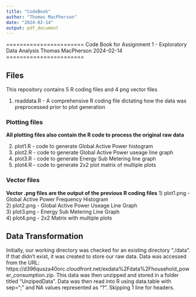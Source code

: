 ```yaml
---
title: "CodeBook"
author: "Thomas MacPherson"
date: "2024-02-14"
output: pdf_document
---
```


=======================
Code Book for Assignment 1 - Exploratory Data Analysis
Thomas MacPherson
2024-02-14
=======================

## Files

This repository contains 5 R coding files and 4 png vector files  

1) readdata.R - A comprehensive R coding file dictating how the data was preprocessed prior to plot generation  

### Plotting files  
**All plotting files also contain the R code to process the original raw data**

2) plot1.R - code to generate Global Active Power histogram  
3) plot2.R - code to generate Global Active Power useage line graph  
4) plot3.R - code to generate Energy Sub Metering line graph  
5) plot4.R - code to generate 2x2 plot matrix of multiple plots

### Vector files
**Vector .png files are the output of the previous R coding files**
1) plot1.png - Global Active Power Frequency Histogram  
2) plot2.png - Global Active Power Useage Line Graph  
3) plot3.png - Energy Sub Metering Line Graph  
4) plot4.png - 2x2 Matrix with multiple plots

## Data Transformation
Initially, our working directory was checked for an existing directory "./data". If that didn't exist, it was created to store our raw data. Data was accessed from the URL: https://d396qusza40orc.cloudfront.net/exdata%2Fdata%2Fhousehold_power_consumption.zip. This data was then unzipped and stored in a folder titled "UnzipedData". Data was then read into R using data.table with sep=";" and NA values represented as "?". Skipping 1 line for headers.  